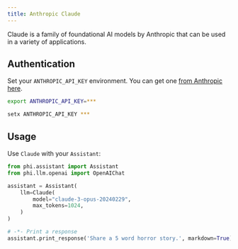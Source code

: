 ```yaml
---
title: Anthropic Claude
---
```


Claude is a family of foundational AI models by Anthropic that can be used in a variety of applications.

## Authentication

Set your `ANTHROPIC_API_KEY` environment. You can get one [from Anthropic here](https://anthropic.com/).

<CodeGroup>

```bash Mac
export ANTHROPIC_API_KEY=***
```

```bash Windows
setx ANTHROPIC_API_KEY ***
```

</CodeGroup>

## Usage

Use `Claude` with your `Assistant`:

<CodeGroup>

```python assistant.py
from phi.assistant import Assistant
from phi.llm.openai import OpenAIChat

assistant = Assistant(
    llm=Claude(
        model="claude-3-opus-20240229",
        max_tokens=1024,
    )
)

# -*- Print a response
assistant.print_response('Share a 5 word horror story.', markdown=True)
```

</CodeGroup>